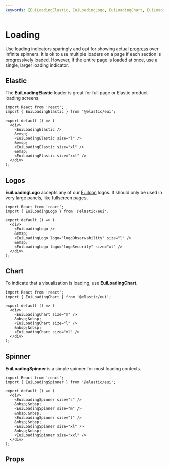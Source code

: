 ```yaml
---
keywords: [EuiLoadingElastic, EuiLoadingLogo, EuiLoadingChart, EuiLoadingSpinner]
---
```


# Loading

Use loading indicators sparingly and opt for showing actual [progress](./progress.mdx#progress-with-values) over infinite spinners. It is ok to use multiple loaders on a page if each section is progressively loaded. However, if the entire page is loaded at once, use a single, larger loading indicator.

## Elastic

The **EuiLoadingElastic** loader is great for full page or Elastic product loading screens.

```tsx interactive
import React from 'react';
import { EuiLoadingElastic } from '@elastic/eui';

export default () => (
  <div>
    <EuiLoadingElastic />
    &emsp;
    <EuiLoadingElastic size="l" />
    &emsp;
    <EuiLoadingElastic size="xl" />
    &emsp;
    <EuiLoadingElastic size="xxl" />
  </div>
);
```

## Logos

**EuiLoadingLogo** accepts any of our [EuiIcon](./icons/index.mdx#elastic-logos) logos. It should only be used in very large panels, like fullscreen pages.

```tsx interactive
import React from 'react';
import { EuiLoadingLogo } from '@elastic/eui';

export default () => (
  <div>
    <EuiLoadingLogo />
    &emsp;
    <EuiLoadingLogo logo="logoObservability" size="l" />
    &emsp;
    <EuiLoadingLogo logo="logoSecurity" size="xl" />
  </div>
);
```

## Chart

To indicate that a visualization is loading, use **EuiLoadingChart**.

```tsx interactive
import React from 'react';
import { EuiLoadingChart } from '@elastic/eui';

export default () => (
  <div>
    <EuiLoadingChart size="m" />
    &nbsp;&nbsp;
    <EuiLoadingChart size="l" />
    &nbsp;&nbsp;
    <EuiLoadingChart size="xl" />
  </div>
);
```

## Spinner

**EuiLoadingSpinner** is a simple spinner for most loading contexts.

```tsx interactive
import React from 'react';
import { EuiLoadingSpinner } from '@elastic/eui';

export default () => (
  <div>
    <EuiLoadingSpinner size="s" />
    &nbsp;&nbsp;
    <EuiLoadingSpinner size="m" />
    &nbsp;&nbsp;
    <EuiLoadingSpinner size="l" />
    &nbsp;&nbsp;
    <EuiLoadingSpinner size="xl" />
    &nbsp;&nbsp;
    <EuiLoadingSpinner size="xxl" />
  </div>
);
```

## Props


<PropTable definition={docgen.EuiLoadingChart} />
<PropTable definition={docgen.EuiLoadingLogo} />
<PropTable definition={docgen.EuiLoadingSpinner} />
<PropTable definition={docgen.EuiLoadingElastic} />

